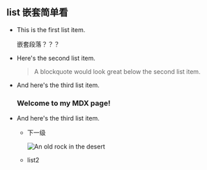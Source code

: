 ## list 嵌套简单看


* This is the first list item.

	嵌套段落？？？

* Here's the second list item.

    > A blockquote would look great below the second list item.

* And here's the third list item.
	
	### Welcome to my MDX page!

* And here's the third list item.
	
	* 下一级

		![An old rock in the desert](https://www.markdown.xyz/assets/images/tux.png)

	* list2